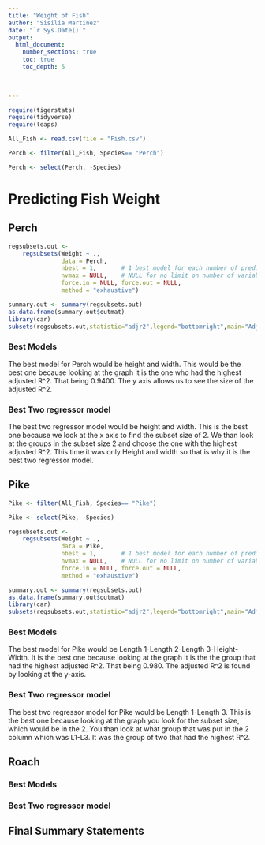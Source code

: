 ```yaml
---
title: "Weight of Fish"
author: "Sisilia Martinez"
date: "`r Sys.Date()`"  
output: 
  html_document:
    number_sections: true
    toc: true
    toc_depth: 5

 
    
---
```



```r
require(tigerstats)
require(tidyverse)
require(leaps)
```

```r
All_Fish <- read.csv(file = "Fish.csv")
```

```r
Perch <- filter(All_Fish, Species== "Perch")
```

```r
Perch <- select(Perch, -Species)
```



# Predicting Fish Weight



## Perch

```r
regsubsets.out <-
    regsubsets(Weight ~ .,
               data = Perch,
               nbest = 1,       # 1 best model for each number of predictors
               nvmax = NULL,    # NULL for no limit on number of variables
               force.in = NULL, force.out = NULL,
               method = "exhaustive")

summary.out <- summary(regsubsets.out)
as.data.frame(summary.out$outmat)
library(car)
subsets(regsubsets.out,statistic="adjr2",legend="bottomright",main="Adjusted R^2")
```

### Best Models

The best model for Perch would be height and width. This would be the best one because looking at the graph it is the one who had the highest adjusted R^2. That being 0.9400. The y axis allows us to see the size of the adjusted R^2.

### Best Two regressor model

The best two regressor model would be height and width. This is the best one because we look at the x axis to find the subset size of 2. We than look at the groups in the subset size 2 and choose the one with the highest adjusted R^2. This time it was only Height and width so that is why it is the best two regressor model.

## Pike

```r
Pike <- filter(All_Fish, Species== "Pike")
```

```r
Pike <- select(Pike, -Species)
```

```r
regsubsets.out <-
    regsubsets(Weight ~ .,
               data = Pike,
               nbest = 1,       # 1 best model for each number of predictors
               nvmax = NULL,    # NULL for no limit on number of variables
               force.in = NULL, force.out = NULL,
               method = "exhaustive")

summary.out <- summary(regsubsets.out)
as.data.frame(summary.out$outmat)
library(car)
subsets(regsubsets.out,statistic="adjr2",legend="bottomright",main="Adjusted R^2")
```

### Best Models

The best model for Pike would be Length 1-Length 2-Length 3-Height-Width. It is the best one because looking at the graph it is the the group that had the highest adjusted R^2. That being 0.980. The adjusted R^2 is found by looking at the y-axis.

### Best Two regressor model

The best two regressor model for Pike would be Length 1-Length 3. This is the best one because looking at the graph you look for the subset size, which would be in the 2. You than look at what group that was put in the 2 column which was L1-L3. It was the group of two that had the highest R^2.

## Roach

### Best Models

### Best Two regressor model

## Final Summary Statements